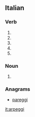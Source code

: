 ==Italian==

===Verb===
{{head|it|verb form}}

# {{inflection of|arpeggiare||2|s|pres|ind|lang=it}}
# {{inflection of|arpeggiare||1|s|pres|sub|lang=it}}
# {{inflection of|arpeggiare||2|s|pres|sub|lang=it}}
# {{inflection of|arpeggiare||3|s|pres|sub|lang=it}}
# {{inflection of|arpeggiare||3|s|imp|lang=it}}

===Noun===
{{head|it|plural}} {{g|m}}

# {{plural of|arpeggio|lang=it}}

===Anagrams===
* [[pareggi#Italian|pareggi]]

[[it:arpeggi]]